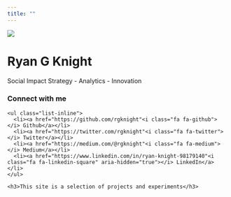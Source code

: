```yaml
---
title: ""
---
```

<!--html_preserve-->
<style type="text/css">
.main-container {
  max-width: 100%
}
</style>

<div class="jumbotron bg1 text-center">
  <img src="images/profile.jpg" class="img-circle">
  <h1>Ryan G Knight</h1>
  <p>Social Impact Strategy - Analytics - Innovation</p>
</div>
<div class="container-fluid text-center">
  <h3>Connect with me</h3>
  <div class="row">
    <ul class="list-inline">
      <li><a href="https://github.com/rgknight"<i class="fa fa-github"></i> Github</a></li>
      <li><a href="https://twitter.com/rgknight"<i class="fa fa-twitter"></i> Twitter</a></li>
      <li><a href="https://medium.com/@rgknight"<i class="fa fa-medium"></i> Medium</a></li>
      <li><a href="https://www.linkedin.com/in/ryan-knight-98179140"<i class="fa fa-linkedin-square" aria-hidden="true"></i> LinkedIn</a></li>
    </ul>
</div>
<div class="container-fluid bg-2 text-center">
  <div class="row topbottom-buffer">
    <h3>This site is a selection of projects and experiments</h3>
  </div class="row">
</div>


<!--/html_preserve-->
